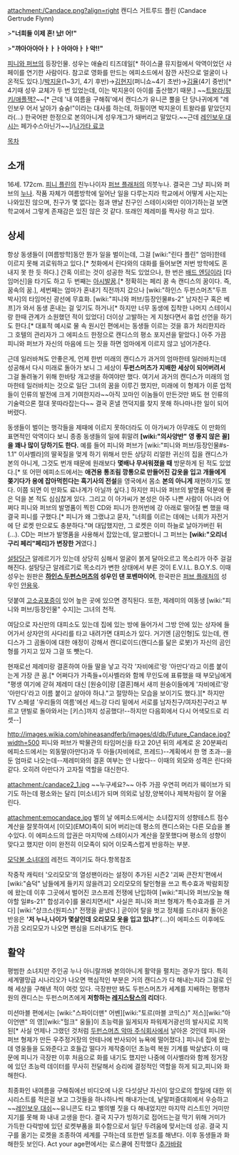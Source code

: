 attachment:/Candace.png?align=right
캔디스 거트루드 플린 (Candace Gertrude Flynn)

>'''"너희들 이제 혼! 났! 어!"'''

>'''"꺄아아아아ㅏㅏㅏ아아아ㅏㅏ악!!"'''

[[피니와 퍼브]]의 등장인물. 성우는 애슐리 티즈데일[* 하이스쿨 뮤지컬에서 악역이었던 샤페이를 연기한 사람이다. 참고로 영화를 만드는 에피소드에서 잠깐 사진으로 얼굴이 나온적도 있다.]/[[박지윤]](1~3기, 4기 후반)→[[김현지]](퍼니쇼~4기 초반)→[[김율]](4기 중반)[* 4기때 성우 교체가 두 번 있었는데, 이는 박지윤이 아이를 출산했기 때문.] ~~[[My Little Pony: Friendship is Magic|트왈라/핑키/애플잭?]]~~[* 근데 '내 여름을 구해줘'에서 캔디스가 유니콘 뿔을 단 당나귀에게 "레인보우 어서 날아가 슝슝!"이라는 대사를 하는데, 하필이면 박지윤이 트왈라를 맡았던지라(...) 한국어판 한정으로 본의아니게 성우개그가 돼버리고 말았다.~~근데 [[레인보우 대시]]는 페가수스아닌가~~]/[[나가타 료코]]

[[목차]]
== 소개 ==
16세. 172cm. [[피니 플린]]의 친누나이자 [[퍼브 플래처]]의 의붓누나. 결국은 그냥 피니와 퍼브의 [[누나]]. 작품 자체가 여름방학에 일어난 일을 다루는지라 학교에서 어떻게 사는지는 나와있진 않으며, 친구가 몇 없다는 점과 맨날 친구인 스테이시와만 이야기하는걸 보면 학교에서 그렇게 존재감은 있진 않은 것 같다. 또래인 제레미를 짝사랑 하고 있다.

== 상세 ==
항상 동생들이 [여름방학]동안 뭔가 일을 벌이는데, 그걸 [wiki:"린다 플린" 엄마]한테 이르지 못해 괴로워하고 있다.[* 첫화에서 린다와의 대화를 들어보면 저번 방학에도 혼내지 못 한 듯 하다.] 간혹 이르는 것이 성공한 적도 있었으나, 한 번은 [[배드 엔딩]]이라 [타임머신]을 타기도 하고 두 번째는 [[아시발꿈]].[* 정확히는 페리 꿈 속 캔디스의 꿈이다. 즉, 꿈속의 꿈.], 세번째는 엄마가 혼내기 직전까지 갔으나 [wiki:"하인스 두펀스머츠"두프 박사]의 타임머신 광선에 무효화. [wiki:"피니와 퍼브/등장인물#s-2" 남자친구 혹은 베프]가 와서 동생 혼내는 걸 잊기도 하거나[* 하지만 너무 동생에 집착한 나머지 스테이시랑 한때 관계가 소원했던 적이 있었다] 더이상 고발하는 게 지쳤다면서 휴업 선언을 하기도 한다.[* 대표적 예시로 물 속 원시인 편에서는 동생들 이르는 것을 휴가 처리한지라 그 호텔의 관리자가 그 에피소드 한정으로 캔디스의 평소 포지션을 맡았다.] 아주 가끔 피니와 퍼브가 자신의 마음에 드는 짓을 하면 엄마에게 이르지 않고 넘어가준다. 

근데 일러바쳐도 안좋은게, 언제 한번 미래의 캔디스가 과거의 엄마한테 일러바치는데 성공해서 다시 미래로 돌아가 보니 그 세상이 '''두펀스머츠가 지배한 세상이 되어버려서''' 그걸 돌려놓기 위해 한바탕 개고생을 하여야만 했다. 여기서 과거의 캔디스가 미래의 엄마한테 일러바치는 것으로 일단 그녀의 꿈을 이루긴 했지만, 미래에 이 형제가 이룬 업적들이 인류의 발전에 크게 기여한지라~~아직 꼬마인 이놈들이 만든것만 봐도 현 인류의 기술력으론 절대 못따라잡는다~~ 결국 혼낼 껀덕지를 찾지 못해 하나마나한 일이 되어버렸다.

동생들이 벌이는 행각들을 제때에 이르지 못하더라도 이 아가씨가 아무래도 이 만화의 표면적인 악역이다 보니 종종 동생들의 일에 휘말려 '''[wiki:"의사양반" 영 좋지 않은 꼴]을 꽤나 많이 당하기도 한다.''' 예를 들어 피니와 퍼브가 [wiki:"피니와 퍼브/등장인물#s-1.1" 이사벨라]의 딸꾹질을 멎게 하기 위해서 만든 상당히 리얼한 귀신의 집을 캔디스가 본의 아니게, 그것도 번개 때문에 원래보다 '''몇배나 무서워졌을 때''' 방문하게 된 적도 있었다.[* 또 어떤 에피소드에서는 '''애견용 통조림 깡통으로 만들어진 갑옷을 입고 개들에게 쫒기다가 용에 잡아먹힌다는 흑기사의 전설'''을 영국에서 몸소 '''본의 아니게''' 재현하기도 했다. 이쯤 되면 이 만화도 료나계가 아닐까 싶다.] 하지만 피니와 퍼브의 발명품 덕분에 좋은 덕을 본 적도 심심찮게 있다. 그리고 이 아가씨가 본성은 아주 나쁜 사람이 아니라 어쩌다 피니와 퍼브의 발명품이 찍힌 CD와 피니가 한꺼번에 강 아래로 떨어질 뻔 했을 때 결국 피니를 구했다.[* 피니가 왜 그랬냐고 묻자, "너희를 이르는 데에는 너희가 자전거에 단 로켓 만으로도 충분하다."며 대답했지만, 그 로켓은 이미 하늘로 날아가버린 뒤(…). CD는 퍼브가 발명품을 사용해서 잡았는데, 알고봤더니 그 퍼브는 '''[wiki:"오리너구리 페리"페리]가 변장한 거'''였다.]

[[설탕당근]] 알레르기가 있는데 상당히 심해서 얼굴이 붉게 달아오르고 목소리가 아주 걸걸해진다. 설탕당근 알레르기로 목소리가 변한 상태에서 부른 것이 E.V.I.L. B.O.Y.S. 이때 성우는 원판은 '''[[하인스 두펀스머츠]]의 성우인 댄 포벤마이어''', 한국판은 [[퍼브 플래처]]의 성우인 [[안용욱]].

덧붙여 [[고소공포증]]이 있어 높은 곳에 있으면 경직된다. 또한, 제레미의 여동생 [wiki:"피니와 퍼브/등장인물" 수지]는 그녀의 천적.

여담으로 자신만의 대피소도 있는데 집에 있는 방에 들어가서 그방 안에 있는 상자에 들어가서 상자안의 사다리를 타고 내려가면 대피소가 있다. 거기엔 [곰인형]도 있는데, 캔디스가 그 곰돌이에 대한 애정이 강해서 캔디로이드(캔디스를 닮은 로봇)가 자신의 곰인형를 가지고 있자 그걸 또 뺏는다. 

현재로선 제레미랑 결혼하여 아들 딸을 낳고 각각 '자비에르'랑 '아만다'라고 이름 붙이는게 가장 큰 꿈.[* 어쩌다가 가족들+이사벨라와 함께 무인도에 표류했을 때 부모님에게 "평생 여기에 갇혀 제레미 대신 [원숭이]랑 [결혼]해서 새끼 원숭이들에게 '자비에르'랑 '아만다'라고 이름 붙이고 살아야 하냐."고 절망하는 모습을 보이기도 했다.][* 하지만 TV 스페셜 '우리들의 여름'에선 세느강 다리 밑에서 서로를 남자친구/여자친구라고 부르고 댄빌로 돌아와서는 [키스]까지 성공했다!--하지만 다음회에서 다시 어색모드로 리셋--]

http://images.wikia.com/phineasandferb/images/d/db/Future_Candace.jpg?width=500
피니와 퍼브가 박물관의 타임머신을 타고 20년 뒤의 세계로 온 20분짜리 에피소드에서는 외동딸(아만다)과 두 아들(자비에르, 프레드)--계획에서 한 명 초과--을 둔 엄마로 나오는데--제레미와의 결혼 여부는 안 나왔다-- 이때의 외모와 성격은 린다와 같다. 오히려 아만다가 고자질 역할을 대신한다.

attachment:/candace2_1.jpg
~~누구세요?~~
아주 가끔 우연히 머리가 웨이브가 되기도 하는데 평소와는 달리 [미소녀]가 되며
의외로 남장,양복이나 제복차림이 잘 어울린다.

attachment:emocandace.jpg
벌의 날 에피소드에서는 소녀잡지의 성향테스트 점수계산을 잘못하여서 [이모](EMO)족이 되어 버리는데 평소의 캔디스와는 다른 모습을 볼수있다. 이 에피소드의 압권은 마지막에 스테이시가 계산을 잘못했다며 평소의 성향이 맞다고 했지만 이미 완전히 이모족이 되어 이모족스럽게 반응하는 부분.

[[모닥불 소녀대]]의 레전드 격이기도 하다.항목참조

작중작 캐릭터 '오리모모'의 열성팬이라는 설정이 추가된 시즌2 '괴짜 큰잔치'편에서 [wiki:"숨덕" 남들에게 들키지 않을려고] 오리모모의 탈인형을 쓰고 특수효과 박람회장에 왔는데 이후 그곳에서 벌어진 코스프레 전쟁에 난입하여 [wiki:"피니와 퍼브/오늘 해야할 일#s-21" 합성괴수]를 물리치면서[* 사실은 피니와 퍼브 형제가 특수효과를 끈 거다] [wiki:"샹크스(원피스)" 전쟁을 끝냈다.] 곧이어 탈을 벗고 정체를 드러내자 돌아온 반응은 ''''저 누나,나이가 몇살인데 오리모모 옷을 입고 있냐?''''(...)이 에피소드 이후에도 가끔 오리모모가 나오면 팬심을 드러내기도 한다.

== 활약 ==
평범한 소녀지만 주인공 누나 아니랄까봐 본의아니게 활약을 펼치는 경우가 많다. 특히 세계멸망급 시나리오가 나오면 핵심적인 부분은 거의 캔디스가 다 해내는지라 그걸로 인해 세상을 구해낸 적이 여럿 있다. 극장판만 봐도 두펀스머츠가 세계를 지배하는 평행차원의 캔디스는 두펀스머츠에게 '''저항하는 [[레지스탕스]]의 리더'''다.

미션마블 편에서는 [wiki:"스파이더맨" 어벤][wiki:"토르(마블 코믹스)" 저스][wiki:"아이언맨" 의 영][wiki:"헐크" 웅들]이 초능력을 잃게되자 파워제거광선의 발사지로 지목된[* 사실 언제나 그랬던 것처럼 [[두펀스머츠 악마 주식회사]]에서 날아온 것인데 피니와 퍼브 형제가 만든 우주정거장의 안테나에 반사되어 뉴욕에 떨어졌다.] 피니네 집에 왔는데 영웅들을 도와준다고 호들갑 떨다가 제작중이던 초능력 복원 기계를 박살냈다.이 때문에 피니가 극장판 이후 처음으로 화를 내기도 했지만 나중에 이사벨라와 함께 정거장에 있던 초능력 데이터를 무사히 전달해서 승리에 결정적인 역할을 하게 되고,피니와 화해한다.

최종화인 내여름을 구해줘에선 비디오에 나온 다섯살난 자신이 앞으로의 할일에 대한 위시리스트를 적은걸 보고 그것들을 하나하나씩 해내가는데, 낱말퍼즐대회에서 우승하고 ~~[[레인보우 대쉬]]~~유니콘도 타고 별의별 짓을 다 해내었지만 마지막 리스트인 거미만지기를 못해 화 내내 고생을 한다. 결국 지구가 빙하기로 접어드는걸 막기 위해 거미가 가득한 다락방에 있던 로켓부품을 회수함으로서 일단 두려움에 맞서는데 성공. 결국 지구를 옮기는 로켓을 조종하여 세계를 구하는데 또한번 일조를 해낸다. 이후 동생들과 화해한듯 보인다.
Act your age편에서는 로스쿨에 진학했다
[[추가바람]]
